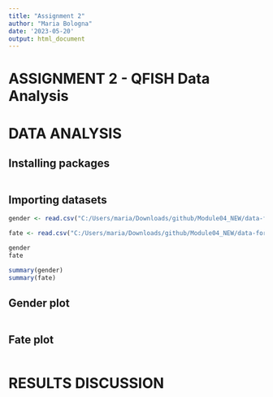 ```yaml
---
title: "Assignment 2"
author: "Maria Bologna"
date: '2023-05-20'
output: html_document
---
```


# ASSIGNMENT 2 - QFISH Data Analysis ####

# DATA ANALYSIS

## Installing packages

```r

```

## Importing datasets

```r
gender <- read.csv("C:/Users/maria/Downloads/github/Module04_NEW/data-for-course/shark_gender.csv")

fate <- read.csv("C:/Users/maria/Downloads/github/Module04_NEW/data-for-course/shark_fate.csv")

gender
fate

summary(gender)
summary(fate)
```

## Gender plot

```r

```

## Fate plot

```r

```

# RESULTS DISCUSSION

```r

```

